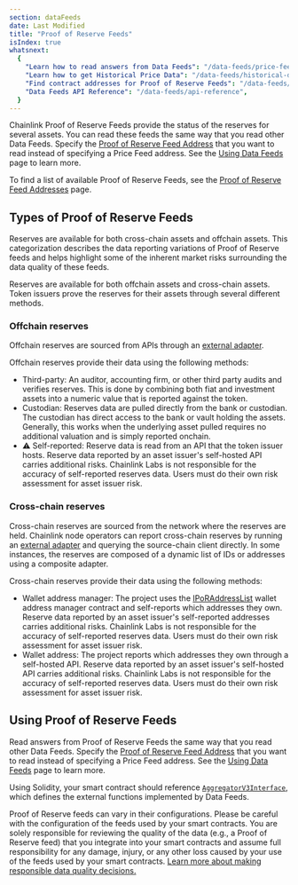 ```yaml
---
section: dataFeeds
date: Last Modified
title: "Proof of Reserve Feeds"
isIndex: true
whatsnext:
  {
    "Learn how to read answers from Data Feeds": "/data-feeds/price-feeds",
    "Learn how to get Historical Price Data": "/data-feeds/historical-data",
    "Find contract addresses for Proof of Reserve Feeds": "/data-feeds/proof-of-reserve/addresses",
    "Data Feeds API Reference": "/data-feeds/api-reference",
  }
---
```



Chainlink Proof of Reserve Feeds provide the status of the reserves for several assets. You can read these feeds the same way that you read other Data Feeds. Specify the [Proof of Reserve Feed Address](/data-feeds/proof-of-reserve/addresses) that you want to read instead of specifying a Price Feed address. See the [Using Data Feeds](/data-feeds/using-data-feeds) page to learn more.

To find a list of available Proof of Reserve Feeds, see the [Proof of Reserve Feed Addresses](/data-feeds/proof-of-reserve/addresses) page.

## Types of Proof of Reserve Feeds

Reserves are available for both cross-chain assets and offchain assets. This categorization describes the data reporting variations of Proof of Reserve feeds and helps highlight some of the inherent market risks surrounding the data quality of these feeds.

Reserves are available for both offchain assets and cross-chain assets. Token issuers prove the reserves for their assets through several different methods.

### Offchain reserves

Offchain reserves are sourced from APIs through an [external adapter](/chainlink-nodes/external-adapters/external-adapters).

<ClickToZoom src="/images/data-feed/off-chain-reserves.webp" />

Offchain reserves provide their data using the following methods:

- Third-party: An auditor, accounting firm, or other third party audits and verifies reserves. This is done by combining both fiat and investment assets into a numeric value that is reported against the token.
- Custodian: Reserves data are pulled directly from the bank or custodian. The custodian has direct access to the bank or vault holding the assets. Generally, this works when the underlying asset pulled requires no additional valuation and is simply reported onchain.
- ⚠️ Self-reported: Reserve data is read from an API that the token issuer hosts. Reserve data reported by an asset issuer's self-hosted API carries additional risks. Chainlink Labs is not responsible for the accuracy of self-reported reserves data. Users must do their own risk assessment for asset issuer risk.

### Cross-chain reserves

Cross-chain reserves are sourced from the network where the reserves are held. Chainlink node operators can report cross-chain reserves by running an [external adapter](/chainlink-nodes/external-adapters/external-adapters) and querying the source-chain client directly. In some instances, the reserves are composed of a dynamic list of IDs or addresses using a composite adapter.

<ClickToZoom src="/images/data-feed/cross-chain-reserves.webp" />

Cross-chain reserves provide their data using the following methods:

- Wallet address manager: The project uses the [IPoRAddressList](https://github.com/smartcontractkit/chainlink/blob/master/contracts/src/v0.8/interfaces/PoRAddressList.sol) wallet address manager contract and self-reports which addresses they own. Reserve data reported by an asset issuer's self-reported addresses carries additional risks. Chainlink Labs is not responsible for the accuracy of self-reported reserves data. Users must do their own risk assessment for asset issuer risk.
- Wallet address: The project reports which addresses they own through a self-hosted API. Reserve data reported by an asset issuer's self-hosted API carries additional risks. Chainlink Labs is not responsible for the accuracy of self-reported reserves data. Users must do their own risk assessment for asset issuer risk.

## Using Proof of Reserve Feeds

Read answers from Proof of Reserve Feeds the same way that you read other Data Feeds. Specify the [Proof of Reserve Feed Address](/data-feeds/proof-of-reserve/addresses) that you want to read instead of specifying a Price Feed address. See the [Using Data Feeds](/data-feeds/using-data-feeds) page to learn more.

Using Solidity, your smart contract should reference [`AggregatorV3Interface`](https://github.com/smartcontractkit/chainlink/blob/master/contracts/src/v0.8/shared/interfaces/AggregatorV3Interface.sol), which defines the external functions implemented by Data Feeds.

<CodeSample src="samples/DataFeeds/ReserveConsumerV3.sol" />

<Aside title="Disclaimer" type="caution">
  <p>
    Proof of Reserve feeds can vary in their configurations. Please be careful with the configuration of the feeds used
    by your smart contracts. You are solely responsible for reviewing the quality of the data (e.g., a Proof of Reserve
    feed) that you integrate into your smart contracts and assume full responsibility for any damage, injury, or any
    other loss caused by your use of the feeds used by your smart contracts.
    <a href="/data-feeds/selecting-data-feeds#risk-mitigation">
      Learn more about making responsible data quality decisions.
    </a>
  </p>
</Aside>
